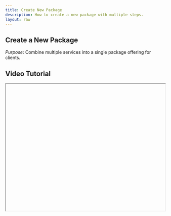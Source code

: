 ```yaml
---
title: Create New Package
description: How to create a new package with multiple steps.
layout: raw
---
```



<div className="mdx-content">

## Create a New Package

 

*Purpose*: Combine multiple services into a single package offering for clients.

## Video Tutorial



<iframe
  width="100%"
  height="400"
  title="Create New Package Tutorial"
  allowFullScreen
  className="rounded-lg"
/>

---

## Steps:



❶ **Go to the Catalog section and click on the Packages tab**  

❷ **Click the "Add Package" button at the top-right corner**  

❸ **A creation panel opens from the side. Enter the Basic Info: Package Name, Description, and Gender Restriction**  

❹ **Click Next to choose multiple Services to include in the package**  

❺ **Continue to set Pricing: Walk-in, Online, and Off-Peak rates**  

❻ **Select the Venues where the package is available**  

❼ **Assign Staff Members to deliver the package services**  

❽ **Click the "Save" button to finalize**  

❾ **A confirmation message confirms package creation**  

---

**Tip for First-Time Users**:  
Ensure your services are pre-configured so you can add them smoothly to your package.

<div className="space-y-4 mt-6">

<div className="my-10 border-t border-gray-200" />

## More questions about this


</div>
<div className="space-y-4 mt-6">
  <details className="bg-white rounded-md p-4 border border-gray-300">
  <summary
    className="font-medium text-base text-gray-900"
    style={{
      backgroundColor: 'transparent',
      outline: 'none',
      cursor: 'pointer',
      userSelect: 'none',
      listStyle: 'none',
    }}
  >Can I edit a package after creating it?</summary>
   <p className="mt-2 text-sm text-gray-700">
      Yes, you can go back to the package list and use the edit option beside each package.
    </p>
  </details>

  <details className="bg-white rounded-md p-4 border border-gray-300">
  <summary
    className="font-medium text-base text-gray-900"
    style={{
      backgroundColor: 'transparent',
      outline: 'none',
      cursor: 'pointer',
      userSelect: 'none',
      listStyle: 'none',
    }}
  >What happens if I delete a service used in a package?</summary>
    <p className="mt-2 text-sm text-gray-700">
      The package will prompt you to replace or remove the affected service.
    </p>
  </details>
</div>
</div>

---

<div className="space-y-4 mt-6">

<div className="my-10 border-t border-gray-200" />

<div className="mdx-content mt-10">

Was this article helpful?

<div style={{ display: 'flex', gap: '1rem' }}>
  <button style={{ padding: '0.5rem', borderRadius: '9999px', backgroundColor: '#f0f0f0' }}>
   👍
  </button>
  <button style={{ padding: '0.5rem', borderRadius: '9999px', backgroundColor: '#f0f0f0' }}>
    👎
  </button>
</div>
</div>

---
</div>
